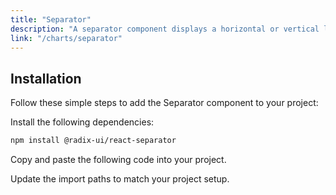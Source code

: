 ```yaml
---
title: "Separator"
description: "A separator component displays a horizontal or vertical line to separate content."
link: "/charts/separator"
---
```


<ComponentPreview name="separator-demo" />

## Installation

Follow these simple steps to add the Separator component to your project:

<Steps>

<Step>Install the following dependencies:</Step>

```bash
npm install @radix-ui/react-separator
```

<Step>Copy and paste the following code into your project.</Step>

<CollapsibleSource name="separator" path="components/ui/separator.tsx" />

<Step>Update the import paths to match your project setup.</Step>

</Steps>
